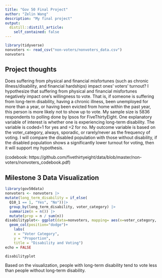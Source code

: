 ```yaml
---
title: "Gov 50 Final Project"
author: "Zelin Wang"
description: "My final project"
output:
  distill::distill_article:
    self_contained: false
---
```


```r
library(tidyverse)
nonvoters <- read_csv("non-voters/nonvoters_data.csv")
nonvoters
```


## Project thoughts

Does suffering from physical and financial misfortunes (such as chronic illness/disability, and financial hardships) impact ones’ voters’ turnout? I hypothesize that suffering from physical and financial misfortunes negatively impact one’s willingness to vote. That is, if someone is suffering from long-term disability, having a chronic illness, been unemployed for more than a year, or having been evicted from home within the past year, this person is more likely not to show up to vote. My sample size is 5836 respondents to polling done by Ipsos for FiveThirtyEight. One explanatory variable of interest is whether one is experiencing long-term disability. The variable is coded=1 for yes and =2 for no. My outcome variable is based on the voter_category, always, sporadic, or rarely/never as the frequency of voting. I will compare the disabled population with those without disability, if the disabled population shows a significantly lower turnout for voting, then it will support my hypothesis.

(codebook: https://github.com/fivethirtyeight/data/blob/master/non-voters/nonvoters_codebook.pdf)

## Milestone 3 Data Visualization

```r
library(gov50data)
nonvoters <- nonvoters |>
mutate(long_term_disability = if_else(
  Q10_1 == 1, "Yes", "No"))|>
  group_by(long_term_disability, voter_category) |>
  summarize(n = n()) |>
  mutate(prop = n / sum(n))
disabilityplot<- ggplot(data=nonvoters, mapping= aes(x=voter_category, y=prop, fill=long_term_disability)) +
  geom_col(position="dodge")+
    labs(
    x = "Voter Category",
    y = "Proportion",
    title = "Disability and Voting")
echo = FALSE
```
```r
disabilityplot
```
Based on the visualization, people with long-term disability tend to vote less than people without long-term disability.

